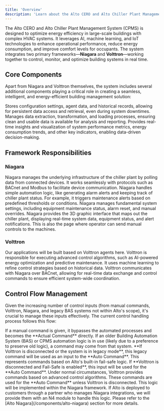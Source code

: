 ```yaml
---
title: 'Overview'
description: 'Learn about the Alto CERO and Alto Chiller Plant Management System'
---
```


The Alto CERO and Alto Chiller Plant Management System (CPMS) is designed to optimize energy efficiency in large-scale buildings with complex HVAC systems. It leverages AI, machine learning, and IoT technologies to enhance operational performance, reduce energy consumption, and improve comfort levels for occupants. The system integrates two primary frameworks—**Niagara** and **Volttron**—working together to control, monitor, and optimize building systems in real time.

## Core Components

Apart from Niagara and Volttron themselves, the system includes several additional components playing a critical role in creating a seamless, intelligent, and energy-efficient building management solution:

<CardGroup cols={2}>
  <Card title="MongoDB Database" icon="database">
    Stores configuration settings, agent data, and historical records, allowing for persistent data access and retrieval, even during system downtimes.
  </Card>
  <Card title="ETL Pipeline" icon="gears">
    Manages data extraction, transformation, and loading processes, ensuring clean and usable data is available for analysis and reporting.
  </Card>
  <Card title="Data Analytics Dashboard" icon="chart-line">
    Provides real-time insights and visualization of system performance metrics, energy consumption trends, and other key indicators, enabling data-driven decision-making.
  </Card>
</CardGroup>

## Framework Responsibilities

### Niagara

<AccordionGroup>
  <Accordion title="Infrastructure Layer">
    Niagara manages the underlying infrastructure of the chiller plant by polling data from connected devices. It works seamlessly with protocols such as BACnet and Modbus to facilitate device communication.
  </Accordion>
  <Accordion title="Basic Logic">
    Niagara handles simple automation logic, like generating alarm alerts and keeping track of chiller plant status. For example, it triggers maintenance alerts based on predefined thresholds or conditions.
  </Accordion>
  <Accordion title="Basic Settings">
    Niagara manages fundamental system settings, including equipment maintenance status, alarm reset, and manual overrides.
  </Accordion>
  <Accordion title="Map User Interface">
    Niagara provides the 3D graphic interface that maps out the chiller plant, displaying real-time system data, equipment status, and alert notifications. This is also the page where operator can send manual controls to the machines.
  </Accordion>
</AccordionGroup>

### Volttron

<AccordionGroup>
  <Accordion title="Alto Applications">
    Our applications will be built based on Volttron agents here.
  </Accordion>
  <Accordion title="Advanced Automation Layer">
    Volttron is responsible for executing advanced control algorithms, such as AI-powered energy optimization and predictive maintenance. It uses machine learning to refine control strategies based on historical data.
  </Accordion>
  <Accordion title="Communication Layer">
    Volttron communicates with Niagara over BACnet, allowing for real-time data exchange and control commands to ensure efficient system-wide coordination.
  </Accordion>
</AccordionGroup>

## Control Flow Management

Given the increasing number of control inputs (from manual commands, Volttron, Niagara, and legacy BAS systems not within Alto's scope), it's crucial to manage these inputs effectively. The current control handling process follows this flow:

<Steps>
  <Step title="Manual Command">
    If a manual command is given, it bypasses the automated processes and becomes the **Actual Command** directly.
  </Step>
  <Step title="Legacy BAS/CPMS Automation">
    If an older Building Automation System (BAS) or CPMS automation logic is in use (likely due to a preference to preserve old logic), a command may come from that system. **If Volttron is disconnected or the system is in legacy mode**, this legacy command will be used as an input to the **Auto Command**.
  </Step>
  <Step title="Alto Fail-Safe Schedule">
    This represents commands based on Alto's built-in fail-safe logic. If **Volttron is disconnected and Fail-Safe is enabled**, this input will be used for the **Auto Command**.
  </Step>
  <Step title="Volttron">
    Under normal circumstances, Volttron provides commands based on advanced control algorithms. These commands are used for the **Auto Command** unless Volttron is disconnected.
  </Step>
</Steps>

<Note>
This logic will be implemented within the Niagara framework. If Alto is deployed to customers through a partner who manages Niagara integrations, we will provide them with an N4 module to handle this logic. Please refer to the [Alto Niagara](/components/alto-niagara) section for more details.
</Note> 